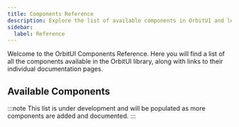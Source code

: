 ```yaml
---
title: Components Reference
description: Explore the list of available components in OrbitUI and learn how to use them.
sidebar:
  label: Reference
---
```


Welcome to the OrbitUI Components Reference. Here you will find a list of all the components available in the OrbitUI library, along with links to their individual documentation pages.

## Available Components

:::note
This list is under development and will be populated as more components are added and documented.
:::